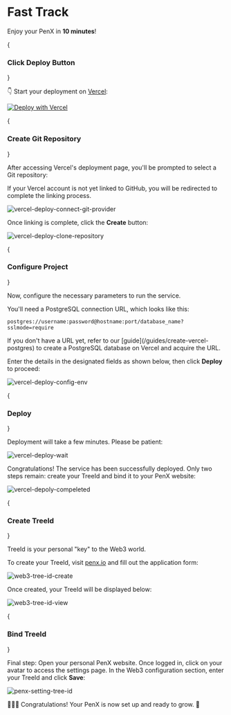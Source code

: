 
# Fast Track

Enjoy your PenX in **10 minutes**!

<Steps>

{<h3>Click Deploy Button</h3>}

👇 Start your deployment on [Vercel](https://vercel.com/):

[![Deploy with Vercel](https://vercel.com/button)](https://vercel.com/new/clone?repository-url=https%3A%2F%2Fgithub.com%2Fpenx-lab%2Fpenx&env=DATABASE_URL&envDescription=Your+Personal+Database+Url&envLink=https%3A%2F%2Fdocs.penx.io%2Fguides%2Fenvironment-variables%23database_url&project-name=my-penx-blog&repository-name=my-penx-blog&fork=true)

{<h3>Create Git Repository</h3>}

After accessing Vercel's deployment page, you'll be prompted to select a Git repository:

<Callout type="warning" emoji="⚠️">
  If your Vercel account is not yet linked to GitHub, you will be redirected to
  complete the linking process.
</Callout>

![vercel-deploy-connect-git-provider](/images/screenshot/vercel-deploy-connect-git-provider.png)

Once linking is complete, click the **Create** button:

![vercel-deploy-clone-repository](/images/screenshot/vercel-deploy-clone-repository.png)

{<h3>Configure Project</h3>}

Now, configure the necessary parameters to run the service.

You'll need a PostgreSQL connection URL, which looks like this:

```text
postgres://username:password@hostname:port/database_name?sslmode=require
```

<Callout type="info">
  If you don't have a URL yet, refer to our
  [guide](/guides/create-vercel-postgres) to create a PostgreSQL database on
  Vercel and acquire the URL.
</Callout>

Enter the details in the designated fields as shown below, then click **Deploy** to proceed:

![vercel-deploy-config-env](/images/screenshot/vercel-deploy-config-env.png)

{<h3>Deploy</h3>}

Deployment will take a few minutes. Please be patient:

![vercel-deploy-wait](/images/screenshot/vercel-deploy-wait.png)

Congratulations! The service has been successfully deployed. Only two steps remain: create your TreeId and bind it to your PenX website:

![vercel-depoly-compeleted](/images/screenshot/vercel-depoly-compeleted.png)

{<h3>Create TreeId</h3>}

<Callout type="info">TreeId is your personal "key" to the Web3 world.</Callout>

To create your TreeId, visit [penx.io](https://www.penx.io/create-space) and fill out the application form:

![web3-tree-id-create](/images/screenshot/web3-tree-id-create.png)

Once created, your TreeId will be displayed below:

![web3-tree-id-view](/images/screenshot/web3-tree-id-view.png)

{<h3>Bind TreeId</h3>}

Final step: Open your personal PenX website. Once logged in, click on your avatar to access the settings page.
In the Web3 configuration section, enter your TreeId and click **Save**:

![penx-setting-tree-id](/images/screenshot/penx-setting-tree-id.png)

</Steps>

🎉🎉🎉 Congratulations! Your PenX is now set up and ready to grow. 🌱

